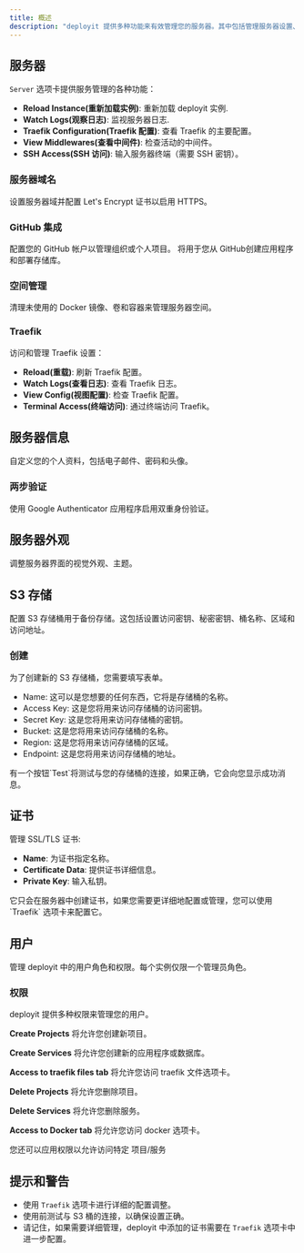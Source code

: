 ```yaml
---
title: 概述
description: "deployit 提供多种功能来有效管理您的服务器。其中包括管理服务器设置、配置文件、外观、S3存储、证书和用户。"
---
```



## 服务器

`Server` 选项卡提供服务管理的各种功能：

- **Reload Instance(重新加载实例)**: 重新加载 deployit 实例.
- **Watch Logs(观察日志)**: 监视服务器日志.
- **Traefik Configuration(Traefik 配置)**: 查看 Traefik 的主要配置。
- **View Middlewares(查看中间件)**: 检查活动的中间件。
- **SSH Access(SSH 访问)**: 输入服务器终端（需要 SSH 密钥）。

### 服务器域名

设置服务器域并配置 Let's Encrypt 证书以启用 HTTPS。

### GitHub 集成

配置您的 GitHub 帐户以管理组织或个人项目。 将用于您从 GitHub创建应用程序和部署存储库。

### 空间管理

清理未使用的 Docker 镜像、卷和容器来管理服务器空间。

### Traefik

访问和管理 Traefik 设置：

- **Reload(重载)**: 刷新 Traefik 配置。
- **Watch Logs(查看日志)**: 查看 Traefik 日志。
- **View Config(视图配置)**: 检查 Traefik 配置。
- **Terminal Access(终端访问)**: 通过终端访问 Traefik。

## 服务器信息

自定义您的个人资料，包括电子邮件、密码和头像。

### 两步验证

使用 Google Authenticator 应用程序启用双重身份验证。

## 服务器外观

调整服务器界面的视觉外观、主题。

## S3 存储

配置 S3 存储桶用于备份存储。这包括设置访问密钥、秘密密钥、桶名称、区域和访问地址。

### 创建

为了创建新的 S3 存储桶，您需要填写表单。

- Name: 这可以是您想要的任何东西，它将是存储桶的名称。
- Access Key: 这是您将用来访问存储桶的访问密钥。
- Secret Key: 这是您将用来访问存储桶的密钥。
- Bucket: 这是您将用来访问存储桶的名称。
- Region: 这是您将用来访问存储桶的区域。
- Endpoint: 这是您将用来访问存储桶的地址。

<Callout>
  有一个按钮`Test`将测试与您的存储桶的连接，如果正确，它会向您显示成功消息。
</Callout>

## 证书

管理 SSL/TLS 证书:

- **Name**: 为证书指定名称。
- **Certificate Data**: 提供证书详细信息。
- **Private Key**: 输入私钥。

<Callout>
  它只会在服务器中创建证书，如果您需要更详细地配置或管理，您可以使用 `Traefik` 选项卡来配置它。
</Callout>

## 用户

管理 deployit 中的用户角色和权限。每个实例仅限一个管理员角色。

### 权限

deployit 提供多种权限来管理您的用户。

**Create Projects** 将允许您创建新项目。

**Create Services** 将允许您创建新的应用程序或数据库。

**Access to traefik files tab** 将允许您访问 traefik 文件选项卡。

**Delete Projects** 将允许您删除项目。

**Delete Services** 将允许您删除服务。

**Access to Docker tab** 将允许您访问 docker 选项卡。

您还可以应用权限以允许访问特定 项目/服务

## 提示和警告

- 使用 `Traefik` 选项卡进行详细的配置调整。
- 使用前测试与 S3 桶的连接，以确保设置正确。
- 请记住，如果需要详细管理，deployit 中添加的证书需要在 `Traefik` 选项卡中进一步配置。
